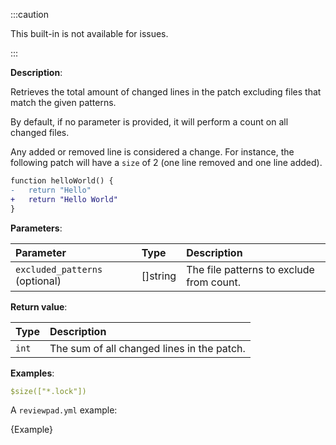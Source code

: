 
:::caution

This built-in is not available for issues.

:::

**Description**:

Retrieves the total amount of changed lines in the patch excluding files that match the given patterns.

By default, if no parameter is provided, it will perform a count on all changed files.

Any added or removed line is considered a change. For instance, the following patch will have a `size` of 2 (one line removed and one line added).

```diff
function helloWorld() {
-   return "Hello"
+   return "Hello World"
}
```

**Parameters**:

| Parameter                      | Type     | Description                              |
| :----------------------------- | :------- | :--------------------------------------- |
| `excluded_patterns` (optional) | []string | The file patterns to exclude from count. |

**Return value**:

| Type  | Description                                |
| :---- | :----------------------------------------- |
| `int` | The sum of all changed lines in the patch. |

**Examples**:

```yml
$size(["*.lock"])
```

A `reviewpad.yml` example:

<CodeBlock language="yml" title="reviewpad.yml">{Example}</CodeBlock>
